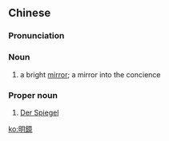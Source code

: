 {{also|明镜}}
==Chinese==
{{zh-forms|s=明镜}}

===Pronunciation===
{{zh-pron
|m=míngjìng
|h=pfs=mìn-kiang
|cat=n,pn
}}

===Noun===
{{zh-noun}}

# a bright [[mirror]]; a mirror into the concience

===Proper noun===
{{zh-proper noun}}

# [[w:Der Spiegel|Der Spiegel]] {{gloss|a famous German magazine}}

[[ko:明鏡]]